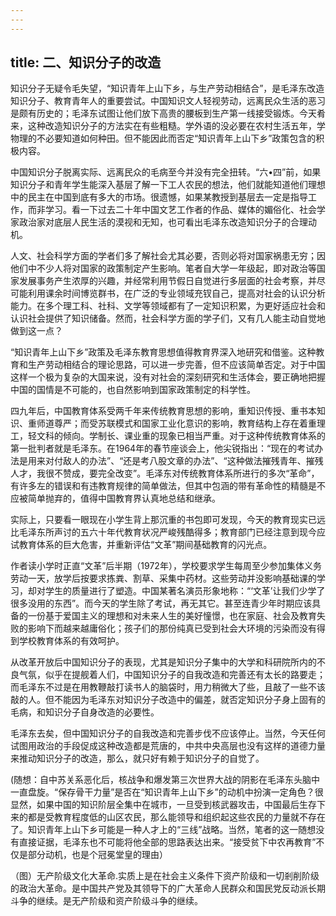 ```yaml
---
---
---
```

title: 二、知识分子的改造
---



知识分子无疑令毛失望，“知识青年上山下乡，与生产劳动相结合”，是毛泽东改造知识分子、教育青年人的重要尝试。中国知识文人轻视劳动，远离民众生活的恶习是颇有历史的；毛泽东试图让他们放下高贵的腰板到生产第一线接受锻炼。今天肴来，这种改造知识分子的方法实在有些粗糙。学外语的没必要在农村生活五年，学物理的不必要知道如何种田。但不能因此而否定“知识青年上山下乡”政策包含的积极内容。

中国知识分子脱离实际、远离民众的毛病至今并没有完全扭转。“六•四”前，如果知识分子和青年学生能深入基层了解一下工人农民的想法，他们就能知道他们理想中的民主在中国到底有多大的市场。很遗憾，如果某教授到基层去一定是指导工作，而非学习。看一下过去二十年中国文艺工作者的作品、媒体的媚俗化、社会学家政治家对底层人民生活的漠视和无知，也可看出毛泽东改造知识分子的合理动机。

人文、社会科学方面的学者们多了解社会尤其必要，否则必将对国家祸患无穷；因他们中不少人将对国家的政策制定产生影响。笔者自大学一年级起，即对政治等国家发展事务产生浓厚的兴趣，并经常利用节假日自觉进行多层面的社会考察，并尽可能利用课余时间博览群书，在广泛的专业领域充钗自己，提高对社会的认识分析能力。在多个理工科、社科、文学等领域都有了一定知识积累，为更好适应社会和认识社会提供了知识储备。然而，社会科学方面的学子们，又有几人能主动自觉地做到这一点？

“知识青年上山下乡”政策及毛泽东教育思想值得教育界深入地研究和借鉴。这种教育和生产劳动相结合的理论思路，可以进一步完善，但不应该简单否定。对于中国这样一个极为复杂的大国来说，没有对社会的深刻研究和生活体会，要正确地把握中国的国情是不可能的，也自然影响到国家政策制定的科学性。

四九年后，中国教育体系受两千年来传统教育思想的影响，重知识传授、重书本知识、重师道尊严；而受苏联模式和国家工业化意识的影响，教育结构上存在着重理工，轻文科的倾向。学制长、课业重的现象已相当严重。对于这种传统教育体系的第一批判者就是毛泽东。在1964年的春节座谈会上，他尖锐指出：“现在的考试办法是用来对付敌人的办法”、“还是考八股文章的办法”、“这种做法摧残青年、摧残人才，我很不赞成，要完全改变”。毛泽东对传统教育体系所进行的多次“革命”，有许多左的错误和有违教育规律的简单做法，但其中包涵的带有革命性的精髓是不应被简单抛弃的，值得中国教育界认真地总结和继承。

实际上，只要看一眼现在小学生背上那沉重的书包即可发现，今天的教育现实已远比毛泽东所声讨的五六十年代教育状况严峻残酷得多；教育部门已经注意到现今应试教育体系的巨大危害，并重新评估“文革”期间基础教育的闪光点。

作者读小学时正直“文革”后半期（1972年），学校要求学生每周至少参加集体义务劳动一天，放学后按要求拣粪、割草、采集中药材。这些劳动并没影响基础课的学习，却对学生的质量进行了塑造。中国某著名演员形象地称：“‘文革’让我们少学了很多没用的东西”。而今天的学生除了考试，再无其它。甚至连青少年时期应该具备的一份基于爱国主义的理想和对未来人生的美好憧憬，也在家庭、社会及教育失败的影响下而越来越庸俗化；孩子们的那份纯真已受到社会大环境的污染而没有得到学校教育体系的有效呵护。

从改革开放后中国知识分子的表现，尤其是知识分子集中的大学和科研院所内的不良气氛，似乎在提舰着人们，中国知识分子的自我改造和完善还有太长的路要走；而毛泽东不过是在用教鞭敲打读书人的脑袋时，用力稍微大了些，且敲了一些不该敲的人。但不能因为毛泽东对知识分子改造中的偏差，就否定知识分子身上固有的毛病，和知识分子自身改造的必要性。

毛泽东去矣，但中国知识分子的自我改造和完善步伐不应该停止。当然，今天任何试图用政治的手段促成这种改造都是荒唐的，中共中央高层也没有这样的道德力量来推动知识分子的改造，那么，就只好有赖于知识分子的自觉了。

(随想：自中苏关系恶化后，核战争和爆发第三次世界大战的阴影在毛泽东头脑中一直盘旋。“保存骨干力量”是否在“知识青年上山下乡”的动机中扮演一定角色？很显然，如果中国的知识阶层全集中在城市，一旦受到核武器攻击，中国最后生存下来的都是受教育程度低的山区农民，那么能领导和组织起这些农民的力量就不存在了。知识青年上山下乡可能是一种人才上的“三线”战略。当然，笔者的这一随想没有直接证据，毛泽东也不可能将他全部的思路表达出来。“接受贫下中农再教育”不仅是部分动机，也是个冠冕堂皇的理由）

（图）无产阶级文化大革命.实质上是在社会主义条件下资产阶级和一切剎削阶级的政治大革命。是中国共产党及其领导下的广大革命人民群众和国民党反动派长期斗争的继续。是无产阶级和资产阶级斗争的继续。